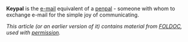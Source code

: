 '''Keypal''' is the [[e-mail]] equivalent of a [[penpal]] - someone with whom to exchange e-mail for the simple joy of communicating. 

''This article (or an earlier version of it) contains material from [[FOLDOC]], used with [[Public Domain Resources/Foldoc license|permission]].''

{{msg:stub}}